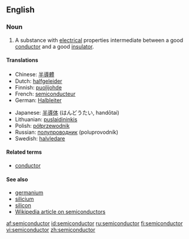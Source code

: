 ==English==

===Noun===
{{en-noun}}

# {{physics}} A substance with [[electrical]] properties intermediate between a good [[conductor]] and a good [[insulator]].

====Translations====
{{trans-top|a substance with electrical properties}}
*Chinese: [[半導體]]
*Dutch: [[halfgeleider]] {{m}}
*Finnish: [[puolijohde]]
*French: [[semiconducteur]] {{m}}
*German: [[Halbleiter]] {{m}}
{{trans-mid}}
*Japanese: [[半導体]] (はんどうたい, handōtai)
*Lithuanian: [[puslaidininkis]] {{m}}
*Polish: [[półprzewodnik]] {{m}}
*Russian: [[полупроводник]] (poluprovodník){{m}}
*Swedish: [[halvledare]] {{c}}
{{trans-bottom}}

====Related terms====
*[[conductor]]

====See also====
*[[germanium]]
*[[silicium]]
*[[silicon]]
*[[w:Semiconductor|Wikipedia article on semiconductors]]

[[af:semiconductor]]
[[id:semiconductor]]
[[ru:semiconductor]]
[[fi:semiconductor]]
[[vi:semiconductor]]
[[zh:semiconductor]]